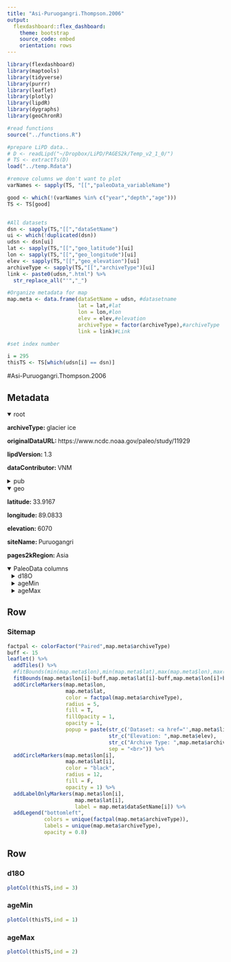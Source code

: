 ```yaml
---
title: "Asi-Puruogangri.Thompson.2006"
output: 
  flexdashboard::flex_dashboard:
    theme: bootstrap
    source_code: embed
    orientation: rows
---
```


```r
library(flexdashboard)
library(maptools)
library(tidyverse)
library(purrr)
library(leaflet)
library(plotly)
library(lipdR)
library(dygraphs)
library(geoChronR)

#read functions
source("../functions.R")

#prepare LiPD data..
# D <- readLipd("~/Dropbox/LiPD/PAGES2k/Temp_v2_1_0/")
# TS <- extractTs(D)
load("../temp.Rdata")

#remove columns we don't want to plot
varNames <- sapply(TS, "[[","paleoData_variableName")

good <- which(!(varNames %in% c("year","depth","age")))
TS <- TS[good]


#All datasets
dsn <- sapply(TS,"[[","dataSetName")
ui <- which(!duplicated(dsn))
udsn <- dsn[ui]
lat <- sapply(TS,"[[","geo_latitude")[ui]
lon <- sapply(TS,"[[","geo_longitude")[ui]
elev <- sapply(TS,"[[","geo_elevation")[ui]
archiveType <- sapply(TS,"[[","archiveType")[ui]
link <- paste0(udsn,".html") %>% 
  str_replace_all("'","_")

#Organize metadata for map
map.meta <- data.frame(dataSetName = udsn, #datasetname
                       lat = lat,#lat
                       lon = lon,#lon
                       elev = elev,#elevation
                       archiveType = factor(archiveType),#archiveType
                       link = link)#Link

#set index number

i = 295
thisTS <- TS[which(udsn[i] == dsn)]
```
#Asi-Puruogangri.Thompson.2006

Metadata {.sidebar}
-------------------------------------

<details open style="margin-left: 0px">
<summary>root</summary>
<p style="margin-left: 0px"><strong>archiveType: </strong>glacier ice
<p style="margin-left: 0px"><strong>originalDataURL: </strong>https://www.ncdc.noaa.gov/paleo/study/11929
<p style="margin-left: 0px"><strong>lipdVersion: </strong>1.3
<p style="margin-left: 0px"><strong>dataContributor: </strong>VNM
</details>
<details>
<summary>pub</summary>
<details style="margin-left: 10px">
<summary>pub1</summary>
<p style="margin-left: 10px"><strong>author: </strong>Thompson, Lonnie G.;Yao, Tandong;Davis, Mary E.;Mosley-Thompson, Ellen;Mashiotta, Tracy A.;Lin, Ping-Nan;Mikhalenko, Vladimir N.;Zagorodnov, Victor S.
<p style="margin-left: 10px"><strong>citeKey: </strong>thompson2006holoceneclimatevariabilit
<p style="margin-left: 10px"><strong>journal: </strong>Annals of Glaciology
<p style="margin-left: 10px"><strong>volume: </strong>43
<p style="margin-left: 10px"><strong>pages: </strong>61-69
<p style="margin-left: 10px"><strong>pubYear: </strong>2006
<p style="margin-left: 10px"><strong>title: </strong>Holocene climate variability archived in the Puruogangri ice cap on the central Tibetan Plateau
<p style="margin-left: 10px"><strong>DOI: </strong>10.3189/172756406781812357
</details>
<details style="margin-left: 10px">
<summary>pub2</summary>
<p style="margin-left: 10px"><strong>author: </strong>Thompson, L.G.
<p style="margin-left: 10px"><strong>citeKey: </strong>thompson2006httpswwwncdcnoaagovpaleostudy11929DataCitation
<p style="margin-left: 10px"><strong>title: </strong>World Data Center for Paleoclimatology
</details>
</details>
<details open style="margin-left: 0px">
<summary>geo</summary>
<p style="margin-left: 0px"><strong>latitude: </strong>33.9167
<p style="margin-left: 0px"><strong>longitude: </strong>89.0833
<p style="margin-left: 0px"><strong>elevation: </strong>6070
<p style="margin-left: 0px"><strong>siteName: </strong>Puruogangri
<p style="margin-left: 0px"><strong>pages2kRegion: </strong>Asia
</details>
<details open>
<summary>PaleoData columns</summary>
<details style="margin-left: 10px">
<summary>d18O</summary>
<p style="margin-left: 10px"><strong>TSid: </strong>Asia_305
<p style="margin-left: 10px"><strong>variableName: </strong>d18O
<p style="margin-left: 10px"><strong>units: </strong>permil
<p style="margin-left: 10px"><strong>description: </strong>d18O in ice
<p style="margin-left: 10px"><strong>useInGlobalTemperatureAnalysis: </strong>TRUE
<details>
<summary>interpretation</summary>
<details style="margin-left: 20px">
<summary>1</summary>
<p style="margin-left: 20px"><strong>interpDirection: </strong>positive
<p style="margin-left: 20px"><strong>scope: </strong>climate
<p style="margin-left: 20px"><strong>seasonality: </strong>1 2 3 4 5 6 7 8 9 10 11 12
<p style="margin-left: 20px"><strong>variable: </strong>T
<p style="margin-left: 20px"><strong>variableDetail: </strong>air@condensationLevel
</details>
</details>
</details>
<details style="margin-left: 10px">
<summary>ageMin</summary>
<p style="margin-left: 10px"><strong>TSid: </strong>Asia_303
<p style="margin-left: 10px"><strong>variableName: </strong>ageMin
<p style="margin-left: 10px"><strong>units: </strong>AD
<p style="margin-left: 10px"><strong>description: </strong>Year (A.D.) at beginning of interval
<p style="margin-left: 10px"><strong>useInGlobalTemperatureAnalysis: </strong>FALSE
</details>
<details style="margin-left: 10px">
<summary>ageMax</summary>
<p style="margin-left: 10px"><strong>TSid: </strong>Asia_304
<p style="margin-left: 10px"><strong>variableName: </strong>ageMax
<p style="margin-left: 10px"><strong>units: </strong>AD
<p style="margin-left: 10px"><strong>description: </strong>Year (A.D.) at end of interval
<p style="margin-left: 10px"><strong>useInGlobalTemperatureAnalysis: </strong>FALSE
</details>

Row
-----------------------------------------------------------------------

### Sitemap

```r
factpal <- colorFactor("Paired",map.meta$archiveType)
buff <- 15
leaflet() %>% 
  addTiles() %>% 
  #fitBounds(min(map.meta$lon),min(map.meta$lat),max(map.meta$lon),max(map.meta$lat)) %>% 
  fitBounds(map.meta$lon[i]-buff,map.meta$lat[i]-buff,map.meta$lon[i]+buff,map.meta$lat[i]+buff) %>% 
  addCircleMarkers(map.meta$lon, 
                   map.meta$lat, 
                   color = factpal(map.meta$archiveType),
                   radius = 5, 
                   fill = T,
                   fillOpacity = 1,
                   opacity = 1,
                   popup = paste(str_c('Dataset: <a href="',map.meta$link,'">',map.meta$dataSetName,'</a>'),
                                 str_c("Elevation: ",map.meta$elev),
                                 str_c("Archive Type: ",map.meta$archiveType),
                                 sep = "<br>")) %>%
  addCircleMarkers(map.meta$lon[i], 
                   map.meta$lat[i], 
                   color = "black",
                   radius = 12, 
                   fill = F,
                   opacity = 1) %>%
  addLabelOnlyMarkers(map.meta$lon[i], 
                      map.meta$lat[i], 
                      label = map.meta$dataSetName[i]) %>%
  addLegend("bottomleft",
            colors = unique(factpal(map.meta$archiveType)),
            labels = unique(map.meta$archiveType),
            opacity = 0.8)
```

Row {.tabset .tabset-fade}
-----------------------------------------------------------------------

### d18O
```r
plotCol(thisTS,ind = 3)
```

### ageMin
```r
plotCol(thisTS,ind = 1)
```

### ageMax
```r
plotCol(thisTS,ind = 2)
```
